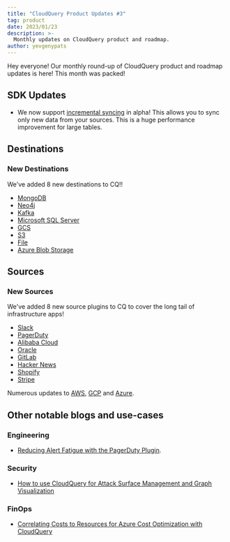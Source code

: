 ```yaml
---
title: "CloudQuery Product Updates #3"
tag: product
date: 2023/01/23
description: >-
  Monthly updates on CloudQuery product and roadmap.
author: yevgenypats
---
```



<BlogHeader/>

Hey everyone! Our monthly round-up of CloudQuery product and roadmap updates is here! This month was packed!

## SDK Updates

- We now support [incremental syncing](/docs/core-concepts/syncs#incremental-table-syncs) in alpha! This allows you to sync only new data from your sources. This is a huge performance improvement for large tables.

## Destinations

### New Destinations

We've added 8 new destinations to CQ!!

* [MongoDB](https://hub.cloudquery.io/plugins/destination/cloudquery/mongodb)
* [Neo4j](https://hub.cloudquery.io/plugins/destination/cloudquery/neo4j)
* [Kafka](https://hub.cloudquery.io/plugins/destination/cloudquery/kafka)
* [Microsoft SQL Server](https://hub.cloudquery.io/plugins/destination/cloudquery/mssql)
* [GCS](https://hub.cloudquery.io/plugins/destination/cloudquery/gcs)
* [S3](https://hub.cloudquery.io/plugins/destination/cloudquery/s3)
* [File](https://hub.cloudquery.io/plugins/destination/cloudquery/file)
* [Azure Blob Storage](https://hub.cloudquery.io/plugins/destination/cloudquery/azblob)

## Sources

### New Sources

We've added 8 new source plugins to CQ to cover the long tail of infrastructure apps!

* [Slack](https://hub.cloudquery.io/plugins/source/cloudquery/slack)
* [PagerDuty](https://hub.cloudquery.io/plugins/source/cloudquery/pagerduty)
* [Alibaba Cloud](https://hub.cloudquery.io/plugins/source/cloudquery/alicloud)
* [Oracle](https://hub.cloudquery.io/plugins/source/cloudquery/oracle)
* [GitLab](https://hub.cloudquery.io/plugins/source/cloudquery/gitlab)
* [Hacker News](https://hub.cloudquery.io/plugins/source/cloudquery/hackernews)
* [Shopify](https://hub.cloudquery.io/plugins/source/cloudquery/shopify)
* [Stripe](https://hub.cloudquery.io/plugins/source/cloudquery/stripe)

Numerous updates to [AWS](https://github.com/cloudquery/cloudquery/blob/40ff6b263b4ad0e96b00495731ed8f4247f87b52/plugins/source/aws/CHANGELOG.md), [GCP](https://github.com/cloudquery/cloudquery/blob/40ff6b263b4ad0e96b00495731ed8f4247f87b52/plugins/source/gcp/CHANGELOG.md) and [Azure](https://github.com/cloudquery/cloudquery/blob/40ff6b263b4ad0e96b00495731ed8f4247f87b52/plugins/source/azure/CHANGELOG.md).

## Other notable blogs and use-cases

### Engineering

- [Reducing Alert Fatigue with the PagerDuty Plugin](/blog/announcing-pagerduty-plugin).

### Security

- [How to use CloudQuery for Attack Surface Management and Graph Visualization](/how-to-guides/attack-surface-management-with-graph)

### FinOps

- [Correlating Costs to Resources for Azure Cost Optimization with CloudQuery](/blog/azure-cost-optimization-with-cloudquery)
